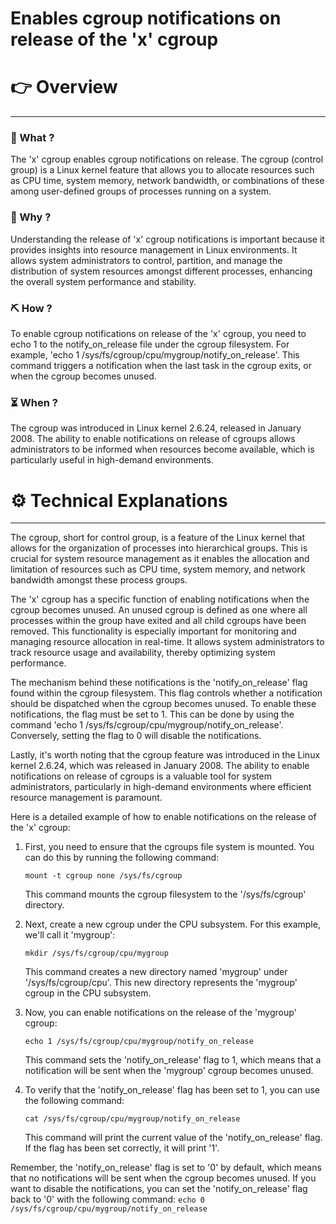 # Enables cgroup notifications on release of the 'x' cgroup


# 👉 Overview

---

### 👀 What ?

The 'x' cgroup enables cgroup notifications on release. The cgroup (control group) is a Linux kernel feature that allows you to allocate resources such as CPU time, system memory, network bandwidth, or combinations of these among user-defined groups of processes running on a system.


### 🧐 Why ?

Understanding the release of 'x' cgroup notifications is important because it provides insights into resource management in Linux environments. It allows system administrators to control, partition, and manage the distribution of system resources amongst different processes, enhancing the overall system performance and stability.


### ⛏️ How ?

To enable cgroup notifications on release of the 'x' cgroup, you need to echo 1 to the notify_on_release file under the cgroup filesystem. For example, 'echo 1 /sys/fs/cgroup/cpu/mygroup/notify_on_release'. This command triggers a notification when the last task in the cgroup exits, or when the cgroup becomes unused.


### ⏳ When ?

The cgroup was introduced in Linux kernel 2.6.24, released in January 2008. The ability to enable notifications on release of cgroups allows administrators to be informed when resources become available, which is particularly useful in high-demand environments.


# ⚙️ Technical Explanations

---

The cgroup, short for control group, is a feature of the Linux kernel that allows for the organization of processes into hierarchical groups. This is crucial for system resource management as it enables the allocation and limitation of resources such as CPU time, system memory, and network bandwidth amongst these process groups.

The 'x' cgroup has a specific function of enabling notifications when the cgroup becomes unused. An unused cgroup is defined as one where all processes within the group have exited and all child cgroups have been removed. This functionality is especially important for monitoring and managing resource allocation in real-time. It allows system administrators to track resource usage and availability, thereby optimizing system performance.

The mechanism behind these notifications is the 'notify_on_release' flag found within the cgroup filesystem. This flag controls whether a notification should be dispatched when the cgroup becomes unused. To enable these notifications, the flag must be set to 1. This can be done by using the command 'echo 1 /sys/fs/cgroup/cpu/mygroup/notify_on_release'. Conversely, setting the flag to 0 will disable the notifications.

Lastly, it's worth noting that the cgroup feature was introduced in the Linux kernel 2.6.24, which was released in January 2008. The ability to enable notifications on release of cgroups is a valuable tool for system administrators, particularly in high-demand environments where efficient resource management is paramount.

Here is a detailed example of how to enable notifications on the release of the 'x' cgroup:

1. First, you need to ensure that the cgroups file system is mounted. You can do this by running the following command:
    
    ```
    mount -t cgroup none /sys/fs/cgroup
    
    ```
    
    This command mounts the cgroup filesystem to the '/sys/fs/cgroup' directory.
    
2. Next, create a new cgroup under the CPU subsystem. For this example, we'll call it 'mygroup':
    
    ```
    mkdir /sys/fs/cgroup/cpu/mygroup
    
    ```
    
    This command creates a new directory named 'mygroup' under '/sys/fs/cgroup/cpu'. This new directory represents the 'mygroup' cgroup in the CPU subsystem.
    
3. Now, you can enable notifications on the release of the 'mygroup' cgroup:
    
    ```
    echo 1 /sys/fs/cgroup/cpu/mygroup/notify_on_release
    
    ```
    
    This command sets the 'notify_on_release' flag to 1, which means that a notification will be sent when the 'mygroup' cgroup becomes unused.
    
4. To verify that the 'notify_on_release' flag has been set to 1, you can use the following command:
    
    ```
    cat /sys/fs/cgroup/cpu/mygroup/notify_on_release
    
    ```
    
    This command will print the current value of the 'notify_on_release' flag. If the flag has been set correctly, it will print '1'.
    

Remember, the 'notify_on_release' flag is set to '0' by default, which means that no notifications will be sent when the cgroup becomes unused. If you want to disable the notifications, you can set the 'notify_on_release' flag back to '0' with the following command:
    `echo 0 /sys/fs/cgroup/cpu/mygroup/notify_on_release`
